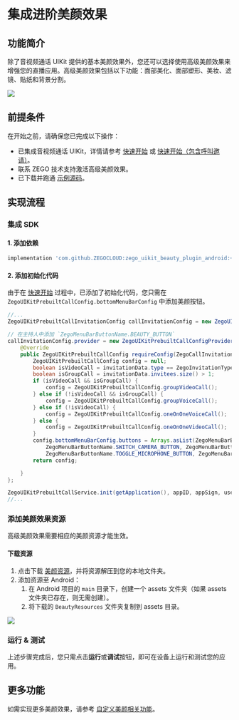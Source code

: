 # 集成进阶美颜效果


## 功能简介

除了音视频通话 UIKit 提供的基本美颜效果外，您还可以选择使用高级美颜效果来增强您的直播应用。高级美颜效果包括以下功能：面部美化、面部塑形、美妆、滤镜、贴纸和背景分割。

<Frame width="512" height="auto" caption=""><img src="https://storage.zego.im/sdk-doc/Pics/ZegoUIKit/live/effects/android/effects.png" /></Frame>

## 前提条件

在开始之前，请确保您已完成以下操作：

- 已集成音视频通话 UIKit，详情请参考 [快速开始](./../../Quick%20start.mdx) 或 [快速开始（包含呼叫邀请）](./../../Quick%20start%20(with%20call%20invitation).mdx)。
- 联系 ZEGO 技术支持激活高级美颜效果。
- 已下载并跑通 [示例源码](https://github.com/ZEGOCLOUD/zego_uikit_prebuilt_call_effects_demo_android)。

## 实现流程

### 集成 SDK

#### 1. 添加依赖

```groovy
implementation 'com.github.ZEGOCLOUD:zego_uikit_beauty_plugin_android:+'
```

#### 2. 添加初始化代码

由于在 [快速开始](./../../Quick%20start.mdx) 过程中，已添加了初始化代码，您只需在 `ZegoUIKitPrebuiltCallConfig.bottomMenuBarConfig` 中添加美颜按钮。

```java
//...
ZegoUIKitPrebuiltCallInvitationConfig callInvitationConfig = new ZegoUIKitPrebuiltCallInvitationConfig();

// 在主持人中添加 `ZegoMenuBarButtonName.BEAUTY_BUTTON`
callInvitationConfig.provider = new ZegoUIKitPrebuiltCallConfigProvider() {
    @Override
    public ZegoUIKitPrebuiltCallConfig requireConfig(ZegoCallInvitationData invitationData) {
        ZegoUIKitPrebuiltCallConfig config = null;
        boolean isVideoCall = invitationData.type == ZegoInvitationType.VIDEO_CALL.getValue();
        boolean isGroupCall = invitationData.invitees.size() > 1;
        if (isVideoCall && isGroupCall) {
            config = ZegoUIKitPrebuiltCallConfig.groupVideoCall();
        } else if (!isVideoCall && isGroupCall) {
            config = ZegoUIKitPrebuiltCallConfig.groupVoiceCall();
        } else if (!isVideoCall) {
            config = ZegoUIKitPrebuiltCallConfig.oneOnOneVoiceCall();
        } else {
            config = ZegoUIKitPrebuiltCallConfig.oneOnOneVideoCall();
        }
        config.bottomMenuBarConfig.buttons = Arrays.asList(ZegoMenuBarButtonName.TOGGLE_CAMERA_BUTTON,
            ZegoMenuBarButtonName.SWITCH_CAMERA_BUTTON, ZegoMenuBarButtonName.HANG_UP_BUTTON,
            ZegoMenuBarButtonName.TOGGLE_MICROPHONE_BUTTON, ZegoMenuBarButtonName.BEAUTY_BUTTON);
        return config;

    }
};

ZegoUIKitPrebuiltCallService.init(getApplication(), appID, appSign, userID, userName,callInvitationConfig);
//...
```

### 添加美颜效果资源

高级美颜效果需要相应的美颜资源才能生效。

#### 下载资源

1. 点击下载 <a href="https://storage.zego.im/sdk-doc/Pics/zegocloud/uikit/BeautyResources.zip">美颜资源</a>，并将资源解压到您的本地文件夹。
2. 添加资源至 Android：
    1. 在 Android 项目的 `main` 目录下，创建一个 assets 文件夹（如果 assets 文件夹已存在，则无需创建）。
    2. 将下载的 `BeautyResources` 文件夹复制到 assets 目录。

<Frame width="512" height="auto" caption=""><img src="https://storage.zego.im/sdk-doc/Pics/ZegoUIKit/live/effects/android/resources.png" /></Frame>

### 运行 & 测试

上述步骤完成后，您只需点击**运行**或**调试**按钮，即可在设备上运行和测试您的应用。


## 更多功能

如需实现更多美颜效果，请参考 [自定义美颜相关功能](./Customize.mdx)。
